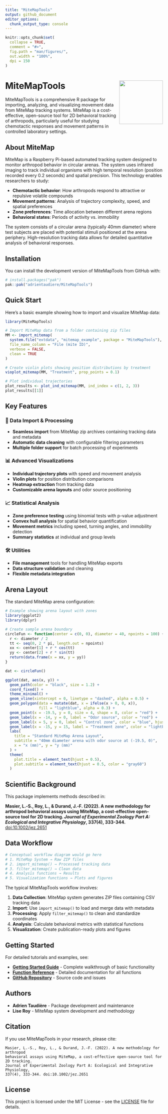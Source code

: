 ```yaml
---
title: "MiteMapTools"
output: github_document
editor_options: 
  chunk_output_type: console
---
```


```r
knitr::opts_chunk$set(
  collapse = TRUE,
  comment = "#>",
  fig.path = "man/figures/",
  out.width = "100%",
  dpi = 150
)
```

# MiteMapTools <img src="man/figures/logo.png" align="right" height="139" alt="" />

MiteMapTools is a comprehensive R package for importing, analyzing, and visualizing movement data from MiteMap tracking systems. MiteMap is a cost-effective, open-source tool for 2D behavioral tracking of arthropods, particularly useful for studying chemotactic responses and movement patterns in controlled laboratory settings.

## About MiteMap

MiteMap is a Raspberry Pi-based automated tracking system designed to monitor arthropod behavior in circular arenas. The system uses infrared imaging to track individual organisms with high temporal resolution (position recorded every 0.2 seconds) and spatial precision. This technology enables researchers to study:

- **Chemotactic behavior**: How arthropods respond to attractive or repulsive volatile compounds
- **Movement patterns**: Analysis of trajectory complexity, speed, and spatial preferences  
- **Zone preferences**: Time allocation between different arena regions
- **Behavioral states**: Periods of activity vs. immobility

The system consists of a circular arena (typically 40mm diameter) where test subjects are placed with potential stimuli positioned at the arena periphery. High-resolution tracking data allows for detailed quantitative analysis of behavioral responses.

## Installation

You can install the development version of MiteMapTools from GitHub with:

```r
# install.packages("pak")
pak::pak("adrientaudiere/MiteMapTools")
```

## Quick Start

Here's a basic example showing how to import and visualize MiteMap data:

```r
library(MiteMapTools)

# Import MiteMap data from a folder containing zip files
MM <- import_mitemap(
  system.file("extdata", "mitemap_example", package = "MiteMapTools"),
  file_name_column = "File (mite ID)", 
  verbose = FALSE, 
  clean = TRUE
)

# Create violin plots showing position distributions by treatment
vioplot_mitemap(MM, "Treatment", prop_points = 0.1)

# Plot individual trajectories
plot_results <- plot_ind_mitemap(MM, ind_index = c(1, 2, 3))
plot_results[[1]]
```

## Key Features

### 🔄 Data Import & Processing
- **Seamless import** from MiteMap zip archives containing tracking data and metadata
- **Automatic data cleaning** with configurable filtering parameters
- **Multiple folder support** for batch processing of experiments

### 📊 Advanced Visualizations
- **Individual trajectory plots** with speed and movement analysis
- **Violin plots** for position distribution comparisons
- **Heatmap extraction** from tracking data
- **Customizable arena layouts** and odor source positioning

### 📈 Statistical Analysis
- **Zone preference testing** using binomial tests with p-value adjustment
- **Convex hull analysis** for spatial behavior quantification
- **Movement metrics** including speed, turning angles, and immobility detection
- **Summary statistics** at individual and group levels

### 🛠️ Utilities
- **File management** tools for handling MiteMap exports
- **Data structure validation** and cleaning
- **Flexible metadata integration**

## Arena Layout

The standard MiteMap arena configuration:

```r
# Example showing arena layout with zones
library(ggplot2)
library(dplyr)

# Create sample arena boundary
circleFun <- function(center = c(0, 0), diameter = 40, npoints = 100) {
  r <- diameter / 2
  tt <- seq(0, 2 * pi, length.out = npoints)
  xx <- center[1] + r * cos(tt)
  yy <- center[2] + r * sin(tt)
  return(data.frame(x = xx, y = yy))
}

dat <- circleFun()

ggplot(dat, aes(x, y)) +
  geom_path(color = "black", size = 1.2) +
  coord_fixed() +
  theme_minimal() +
  geom_vline(xintercept = 0, linetype = "dashed", alpha = 0.5) +
  geom_polygon(data = mutate(dat, x = ifelse(x > 0, 0, x)), 
               fill = "lightblue", alpha = 0.3) +
  geom_point(x = -19.5, y = 0, size = 4, shape = 8, color = "red") +
  geom_label(x = -14, y = 0, label = "Odor source", color = "red") +
  geom_label(x = 5, y = 0, label = "Control zone", color = "blue", hjust = 0) +
  geom_label(x = -15, y = 15, label = "Treatment zone", color = "lightblue", hjust = 0) +
  labs(
    title = "Standard MiteMap Arena Layout",
    subtitle = "40mm diameter arena with odor source at (-19.5, 0)",
    x = "x (mm)", y = "y (mm)"
  ) +
  theme(
    plot.title = element_text(hjust = 0.5),
    plot.subtitle = element_text(hjust = 0.5, color = "gray60")
  )
```

## Scientific Background

This package implements methods described in:

**Masier, L.‐S., Roy, L., & Durand, J.‐F. (2022). A new methodology for arthropod behavioral assays using MiteMap, a cost‐effective open‐source tool for 2D tracking. *Journal of Experimental Zoology Part A: Ecological and Integrative Physiology*, 337(4), 333-344.** [doi:10.1002/jez.2651](https://onlinelibrary.wiley.com/doi/10.1002/jez.2651)

## Data Workflow

```r
# Conceptual workflow diagram would go here
# 1. MiteMap System → Raw ZIP files
# 2. import_mitemap() → Processed tracking data
# 3. filter_mitemap() → Clean data
# 4. Analysis functions → Results
# 5. Visualization functions → Plots and figures
```

The typical MiteMapTools workflow involves:

1. **Data Collection**: MiteMap system generates ZIP files containing CSV tracking data
2. **Import**: Use `import_mitemap()` to load and merge data with metadata
3. **Processing**: Apply `filter_mitemap()` to clean and standardize coordinates
4. **Analysis**: Calculate behavioral metrics with statistical functions
5. **Visualization**: Create publication-ready plots and figures

## Getting Started

For detailed tutorials and examples, see:

- [**Getting Started Guide**](articles/getting-started.html) - Complete walkthrough of basic functionality
- [**Function Reference**](reference/index.html) - Detailed documentation for all functions
- [**GitHub Repository**](https://github.com/adrientaudiere/MiteMapTools) - Source code and issues

## Authors

- **Adrien Taudière** - Package development and maintenance
- **Lise Roy** - MiteMap system development and methodology

## Citation

If you use MiteMapTools in your research, please cite:

```
Masier, L.-S., Roy, L., & Durand, J.-F. (2022). A new methodology for arthropod 
behavioral assays using MiteMap, a cost-effective open-source tool for 2D tracking. 
Journal of Experimental Zoology Part A: Ecological and Integrative Physiology, 
337(4), 333-344. doi:10.1002/jez.2651
```

## License

This project is licensed under the MIT License - see the [LICENSE](LICENSE.md) file for details.